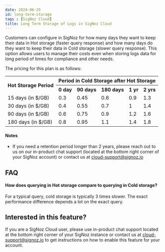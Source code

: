 ```yaml
---
date: 2024-06-25
id: long-term-storage
tags : [SigNoz Cloud]
title: Long Term Storage of Logs in SigNoz Cloud
---
```



Customers can configure in SigNoz for how many days they want to keep their data in Hot storage (faster query response) and how many days do they want to keep their data in Cold storage (slower query response). This option allows users to manage their costs even when storing logs data for long period of times for compliance and other needs.

The pricing for this plan is as follows:

<table>
  <tr>
    <th rowspan="2">Hot Storage Period</th>
    <th colspan="5">Period in Cold Storage after Hot Storage</th>
  </tr>
  <tr>
    <th>0 day</th>
    <th>90 days</th>
    <th>180 days</th>
    <th>1 yr</th>
    <th>2 yrs</th>
  </tr>
  <tr>
    <td>15 days (in $/GB)</td>
    <td>0.3</td>
    <td>0.45</td>
    <td>0.6</td>
    <td>0.9</td>
    <td>1.3</td>
  </tr>
  <tr>
    <td>30 days (in $/GB)</td>
    <td>0.4</td>
    <td>0.55</td>
    <td>0.7</td>
    <td>1</td>
    <td>1.4</td>
  </tr>
  <tr>
    <td>90 days (in $/GB)</td>
    <td>0.6</td>
    <td>0.75</td>
    <td>0.9</td>
    <td>1.2</td>
    <td>1.6</td>
  </tr>
  <tr>
    <td>180 days (in $/GB)</td>
    <td>0.8</td>
    <td>0.95</td>
    <td>1.1</td>
    <td>1.4</td>
    <td>1.8</td>
  </tr>
</table>

#### Notes

- If you need a retention period longer than 2 years, please reach out to us on our in-product chat support (located at the bottom right corner of your SigNoz account) or contact us at cloud-support@signoz.io

## FAQ

#### How does querying in Hot storage compare to querying in Cold storage?

For a typical query, cold storage is typically 3 times slower. The exact performance difference depends a lot on the exact query.

## Interested in this feature?

If you are a SigNoz Cloud user, please use in-product chat support located at the bottom right corner of your SigNoz instance or contact us at cloud-support@signoz.io to get instructions on how to enable this feature for your account.
